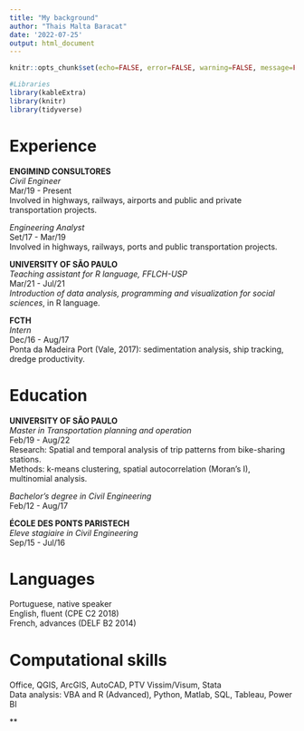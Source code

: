 ```yaml
---
title: "My background"
author: "Thais Malta Baracat"
date: '2022-07-25'
output: html_document
---
```


```r
knitr::opts_chunk$set(echo=FALSE, error=FALSE, warning=FALSE, message=FALSE)
```

```r
#Libraries
library(kableExtra)
library(knitr)
library(tidyverse)
```


# Experience

**ENGIMIND CONSULTORES**  
*Civil Engineer*  
Mar/19 -  Present  
Involved in highways, railways, airports and public and private transportation projects.  

*Engineering Analyst*  
Set/17 - Mar/19  
Involved in highways, railways, ports and public transportation projects.

**UNIVERSITY OF SÃO PAULO**  
*Teaching assistant for R language, FFLCH-USP*  
Mar/21 - Jul/21  
*Introduction of data analysis, programming and visualization for social sciences*, in R language.  

**FCTH**  
*Intern*  
Dec/16 - Aug/17  
Ponta da Madeira Port (Vale, 2017): sedimentation analysis, ship tracking, dredge productivity.  

# Education

**UNIVERSITY OF SÃO PAULO**  
*Master in Transportation planning and operation*  
Feb/19 - Aug/22  
Research: Spatial and temporal analysis of trip patterns from bike-sharing stations.  
Methods: k-means clustering, spatial autocorrelation (Moran's I), multinomial analysis.  

*Bachelor's degree in Civil Engineering*  
Feb/12 - Aug/17  

**ÉCOLE DES PONTS PARISTECH**  
*Eleve stagiaire in Civil Engineering*  
Sep/15 - Jul/16  

# Languages

Portuguese, native speaker  
English, fluent (CPE C2 2018)  
French, advances (DELF B2 2014)  

# Computational skills

Office, QGIS, ArcGIS, AutoCAD, PTV Vissim/Visum, Stata  
Data analysis: VBA and R (Advanced), Python, Matlab, SQL, Tableau, Power BI  

**